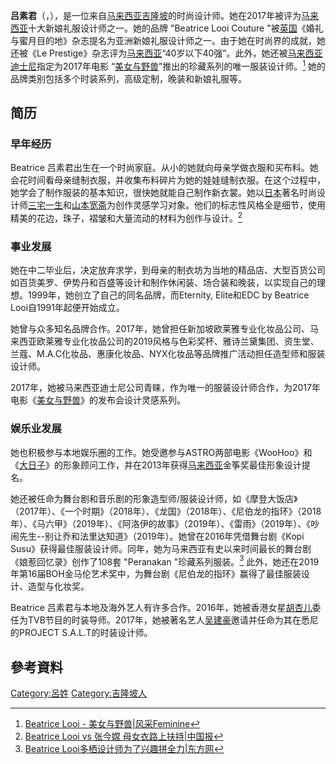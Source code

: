 {{POV|time=2020-12-26T14:27:45+00:00}}
{{BLPsources|time=2020-12-26T14:27:45+00:00}}
{{Infobox fashion designer
|类型 = 时尚设计师
|姓名 = 吕素君
|别名 = 
|本名 = 
|英文名 = Beatrice Looi
|罗马拼音 = 
|昵称 = 
|国籍 = {{MYS}}
|永久居留权 = 
|圖片 = 
|圖片簡介 = 
|出生日期 = {{birth date and age|1967|4|15}}
|出生地点 = {{flag|Malaya}}[[吉隆坡|吉隆坡]]
|籍贯 = [[广东|广东]]
|教育程度 = 
|语言 = [[粤语|粤语]]、[[华语|华语]]、[[英语|英语]]、[[马来西亚语|马来语]]
|职业 = [[时尚设计师|时尚设计师]]、造型师
|出身地 = {{MYS}}
|出道日期 = 1990年
|出道作 = 原点
|品牌 = Beatrice Looi Couture
|活跃年代 = 1990年至今
|经纪公司 = 
|官方网站 = https://www.facebook.com/looibeatrice/
|宗教信仰 = 
|配偶 = 
|儿女 = 
|父母 = 
|奖项 =
}}

'''吕素君'''（{{lang-en|'''Beatrice Looi'''}}，{{bd|1967年|4月15日|||L吕素君}}），是一位来自[[马来西亚|马来西亚]][[吉隆坡|吉隆坡]]的时尚设计师。她在2017年被评为[[马来西亚|马来西亚]]十大新娘礼服设计师之一。她的品牌 "Beatrice Looi Couture "被[[英国|英国]]《婚礼与蜜月目的地》杂志提名为亚洲新娘礼服设计师之一。由于她在时尚界的成就，她还被《Le Prestige》杂志评为[[马来西亚|马来西亚]]“40岁以下40强”。此外，她还被[[马来西亚|马来西亚]][[迪士尼|迪士尼]]指定为2017年电影 “[[美女与野兽|美女与野兽]]”推出的珍藏系列的唯一服装设计师。<ref>[https://feminine.com.my/trend/%e7%be%8e%e5%a5%b3%e4%b8%8e%e9%87%8e%e5%85%bd/ Beatrice Looi - 美女与野兽|风采Feminine]</ref> 她的品牌类别包括多个时装系列，高级定制，晚装和新娘礼服等。

==简历==
===早年经历===
Beatrice 吕素君出生在一个时尚家庭。从小的她就向母亲学做衣服和买布料。她会花时间看母亲缝制衣服，并收集布料碎片为她的娃娃缝制衣服。在这个过程中，她学会了制作服装的基本知识，很快她就能自己制作新衣裳。她以[[日本|日本]]著名时尚设计师[[三宅一生|三宅一生]]和[[山本宽斋|山本宽斋]]为创作灵感学习对象。他们的标志性风格全是细节，使用精美的花边，珠子，褶皱和大量流动的材料为创作与设计。<ref>[https://www.chinapress.com.my/20141231/%E6%99%82%E5%B0%9A%E9%A4%A8%E5%BC%B5%E4%BB%8A/ Beatrice Looi vs 张今嫦 母女衣路上扶持|中国报]</ref>

===事业发展===
她在中二毕业后，决定放弃求学，到母亲的制衣坊为当地的精品店、大型百货公司如百货美罗、伊势丹和百盛等设计和制作休闲装、场合装和晚装，以实现自己的理想。1999年，她创立了自己的同名品牌，而Eternity, Elite和EDC by Beatrice Looi自1991年起便开始成立。

她曾与众多知名品牌合作。2017年，她曾担任新加坡欧莱雅专业化妆品公司、马来西亚欧莱雅专业化妆品公司的2019风格与色彩奖杯、雅诗兰黛集团、资生堂、兰蔻、M.A.C化妆品、惠康化妆品、NYX化妆品等品牌推广活动担任造型师和服装设计师。

2017年，她被马来西亚迪士尼公司青睐，作为唯一的服装设计师合作，为2017年电影《[[美女与野兽|美女与野兽]]》的发布会设计灵感系列。

===娱乐业发展===
她也积极参与本地娱乐圈的工作。她受邀参与ASTRO两部电影《WooHoo》和《[[大日子|大日子]]》的形象顾问工作，并在2013年获得[[马来西亚|马来西亚]]金筝奖最佳形象设计提名。

她还被任命为舞台剧和音乐剧的形象造型师/服装设计师，如《摩登大饭店》（2017年）、《一个时期》（2018年）、《龙国》（2018年）、《尼伯龙的指环》（2018年）、《马六甲》（2019年）、《阿洛伊的故事》（2019年）、《雷雨》（2019年）、《吵闹先生--别让乔和法里达知道》（2019年）。她曾在2016年凭借舞台剧《Kopi Susu》获得最佳服装设计师。同年，她为马来西亚有史以来时间最长的舞台剧《娘惹回忆录》创作了108套 "Peranakan "珍藏系列服装。<ref>[https://www.orientaldaily.com.my/index.php/news/xmzt/2015/05/10/82545 Beatrice Looi多栖设计师为了兴趣拼全力|东方网]</ref> 此外，她还在2019年第16届BOH金马伦艺术奖中，为舞台剧《尼伯龙的指环》赢得了最佳服装设计、造型与化妆奖。

Beatrice 吕素君与本地及海外艺人有许多合作。2016年，她被香港女星[[胡杏儿|胡杏儿]]委任为TVB节目的时装导师。2017年，她被著名艺人[[吴建豪|吴建豪]]邀请并任命为其在悉尼的PROJECT S.A.L.T的时装设计师。

== 參考資料 ==
{{reflist}}

[[Category:呂姓|Category:呂姓]]
[[Category:吉隆坡人|Category:吉隆坡人]]